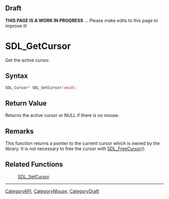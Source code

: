 
== Draft ==

'''THIS PAGE IS A WORK IN PROGRESS''' ... Please make edits to this page to improve it!
= SDL_GetCursor =

Get the active cursor.

== Syntax ==

<syntaxhighlight lang='c'>
SDL_Cursor* SDL_GetCursor(void);
</syntaxhighlight>

== Return Value ==

Returns the active cursor or NULL if there is no mouse.



== Remarks ==

This function returns a pointer to the current cursor which is owned by
the library. It is not necessary to free the cursor with
[[SDL_FreeCursor]]().

== Related Functions ==

:[[SDL_SetCursor]]

----
[[CategoryAPI]], [[CategoryMouse]], [[CategoryDraft]]


